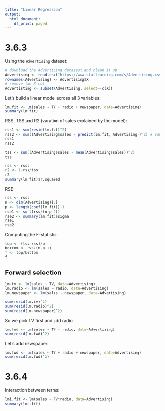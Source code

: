 ```yaml
---
title: "Linear Regression"
output:
  html_document:
    df_print: paged
---
```


# 3.6.3

Using the `Advertising` dataset:

```r
# download the Advertising datasest and clean it up
Advertising <- read.csv("https://www.statlearning.com/s/Advertising.csv")
rownames(Advertising) <- Advertising$X
# remove the X col
Advertisting <- subset(Advertising, select=-c(X))
```

Let's build a linear model across all 3 variables:
```r
lm.fit <- lm(sales ~ TV + radio + newspaper, data=Advertising)
summary(lm.fit)
```

RSS, TSS and R2 (varation of sales explained by the model):
```r
rss1 <- sum(resid(lm.fit)^2)
rss2 <- sum((Advertising$sales - predict(lm.fit, Advertising))^2) # same as rss1
rss1
rss2

tss <- sum((Advertising$sales - mean(Advertising$sales))^2)
tss

rss <- rss1
r2 <- 1-rss/tss
r2
summary(lm.fit)$r.squared
```

RSE:

```r
rss <- rss1
n <- dim(Advertising)[1]
p <- length(coef(lm.fit))-1
rse1 <- sqrt(rss/(n-p-1))
rse2 <- summary(lm.fit)$sigma
rse1
rse2
```

Computing the F-statistic:

```r
top <- (tss-rss)/p
bottom <- rss/(n-p-1)
f <- top/bottom
f
```

## Forward selection

```r
lm.tv <- lm(sales ~ TV, data=Advertising)
lm.radio <- lm(sales ~ radio, data=Advertising)
lm.newspaper <- lm(sales ~ newspaper, data=Advertising)

sum(resid(lm.tv)^2)
sum(resid(lm.radio)^2)
sum(resid(lm.newspaper)^2)
```
So we pick TV first and add radio

```r
lm.fwd <- lm(sales ~ TV + radio, data=Advertising)
sum(resid(lm.fwd)^2)
```

Let's add newspaper:

```r
lm.fwd <- lm(sales ~ TV + radio + newspaper, data=Advertising)
sum(resid(lm.fwd)^2)
```

# 3.6.4

Interaction between terms:

```r
lmi.fit <- lm(sales ~ TV*radio, data=Advertising)
summary(lmi.fit)
```
